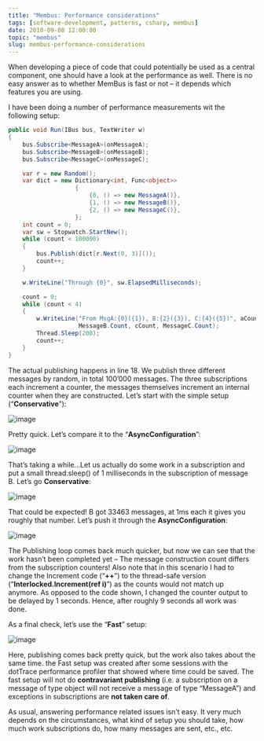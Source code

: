 ```yaml
---
title: "Membus: Performance considerations"
tags: [software-development, patterns, csharp, membus]
date: 2010-09-08 12:00:00
topic: "membus"
slug: membus-performance-considerations
---
```


When developing a piece of code that could potentially be used as a central component, one should have a look at the performance as well. There is no easy answer as to whether MemBus is fast or not – it depends which features you are using.

I have been doing a number of performance measurements wit the following setup:

```csharp
public void Run(IBus bus, TextWriter w)
{
    bus.Subscribe<MessageA>(onMessageA);
    bus.Subscribe<MessageB>(onMessageB);
    bus.Subscribe<MessageC>(onMessageC);

    var r = new Random();
    var dict = new Dictionary<int, Func<object>>
                   {
                       {0, () => new MessageA()},
                       {1, () => new MessageB()},
                       {2, () => new MessageC()},
                   };
    int count = 0;
    var sw = Stopwatch.StartNew();
    while (count < 100000)
    {
        bus.Publish(dict[r.Next(0, 3)]());
        count++;
    }

    w.WriteLine("Through {0}", sw.ElapsedMilliseconds);

    count = 0;
    while (count < 4)
    {
        w.WriteLine("From MsgA:{0}({1}), B:{2}({3}), C:{4}({5})", aCount, MessageA.Count, bCount,
                    MessageB.Count, cCount, MessageC.Count);
        Thread.Sleep(200);
        count++;
    }
}
```

The actual publishing happens in line 18. We publish three different messages by random, in total 100’000 messages. The three subscriptions each increment a counter, the messages themselves increment an internal counter when they are constructed. Let’s start with the simple setup (“**Conservative**”):

![image](/assets/image_5314e329-cdb9-4cdc-82d8-2245ebc72749.png "image") 

Pretty quick. Let’s compare it to the “**AsyncConfiguration**”:

![image](/assets/image_e3e558bc-b06e-4827-bf63-59863e4ff134.png "image") 

That’s taking a while...Let us actually do some work in a subscription and put a small thread.sleep() of 1 milliseconds in the subscription of message B. Let’s go **Conservative**:

![image](/assets/image_26fb2203-0e83-4070-a1b7-93ac4c8c9dab.png "image") 

That could be expected! B got 33463 messages, at 1ms each it gives you roughly that number. Let’s push it through the **AsyncConfiguration**:

![image](/assets/image_4f1ee625-b549-4ff8-933f-35ee48eb3165.png "image") 

The Publishing loop comes back much quicker, but now we can see that the work hasn’t been completed yet – The message construction count differs from the subscription counters! Also note that in this scenario I had to change the Increment code (“**++**”) to the thread-safe version (“**Interlocked.Increment(ref i)**”) as the counts would not match up anymore. As opposed to the code shown, I changed the counter output to be delayed by 1 seconds. Hence, after roughly 9 seconds all work was done.

As a final check, let’s use the “**Fast**” setup:

![image](/assets/image_7519dc98-15d1-439f-aa9f-1ac3a30d139a.png "image") 

Here, publishing comes back pretty quick, but the work also takes about the same time. the Fast setup was created after some sessions with the dotTrace performance profiler that showed where time could be saved. The fast setup will not do **contravariant publishing** (i.e. a subscription on a message of type object will not receive a message of type “MessageA”) and exceptions in subscriptions are **not taken care of**.

As usual, answering performance related issues isn’t easy. It very much depends on the circumstances, what kind of setup you should take, how much work subscriptions do, how many messages are sent, etc., etc.